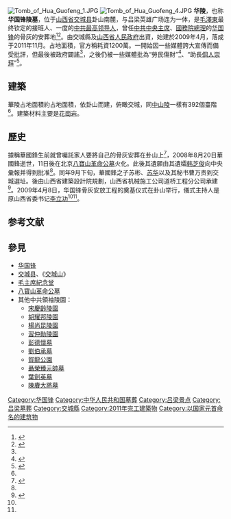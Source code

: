 [[File:Tomb_of_Hua_Guofeng_1.JPG|thumb]]
[[File:Tomb_of_Hua_Guofeng_4.JPG|thumb]]
'''华陵'''，也称'''华国锋陵墓'''，位于[[山西省|山西省]][[交城县|交城县]]卦山南麓，与吕梁英雄广场连为一体，是[[毛澤東|毛澤東]]最终钦定的接班人、一度的[[中共最高领导人|中共最高领导人]]，曾任[[中共中央主席|中共中央主席]]、[[國務院總理|國務院總理]]的[[华国锋|华国锋]]的骨灰的安葬地<ref>{{cite news |author=花玉喜 |url=http://news.xhby.net/system/2011/11/09/012040935.shtml |title=景仰伟人可以；只是不可太奢华！ |work=新华报业网 |date=2011-11-25 |accessdate=2013-09-15 |archive-url=https://web.archive.org/web/20150612161845/http://news.xhby.net/system/2011/11/09/012040935.shtml |archive-date=2015-06-12 |dead-url=yes }}</ref><ref>{{cite news|author=中国周刊|url=http://news.sina.com.cn/c/sd/2011-06-21/141422679216.shtml|title=山西交城因华国锋陵墓的修建而备受瞩目|work=新浪新闻网|date=2011-11-25|accessdate=2013-09-15|archive-date=2015-06-13|archive-url=https://web.archive.org/web/20150613045159/http://news.sina.com.cn/c/sd/2011-06-21/141422679216.shtml|dead-url=no}}</ref>。由交城縣及[[山西省人民政府|山西省人民政府]]出資，始建於2009年4月，落成于2011年11月。占地面積{{convert|4260|m2}}，官方稱耗資1200萬。一開始因一些媒體誇大宣傳而備受批評，但最後被政府闢謠<ref name="三農"/>，之後仍被一些媒體批為“勞民傷財”<ref>{{cite news|author=范興運|url=http://www.crt.com.cn/news2007/news/fanxingyun/127181641DIHH7KCKKB9D43IE73D6.html|title=呜呼哀哉看华陵|work=中國紅色旅遊网|date=2012-07-18|accessdate=2013-09-15|archive-date=2013-02-04|archive-url=https://web.archive.org/web/20130204205440/http://www.crt.com.cn/news2007/news/fanxingyun/127181641DIHH7KCKKB9D43IE73D6.html|dead-url=no}}</ref>、“助長[[個人崇拜|個人崇拜]]”<ref name="個人崇拜">{{cite news|author=王學進|url=http://zqb.cyol.com/html/2011-04/19/nw.D110000zgqnb_20110419_6-02.htm|title=“华陵”只会助长个人崇拜|work=[[中國青年報|中國青年報]]|date=2011-04-19|accessdate=2013-09-15|archive-date=2011-05-24|archive-url=https://web.archive.org/web/20110524055417/http://zqb.cyol.com/html/2011-04/19/nw.D110000zgqnb_20110419_6-02.htm|dead-url=no}}</ref>。

== 建築 ==
華陵占地面積約占地面積{{convert|4260|m2}}，依卦山而建，俯瞰交城，同[[中山陵|中山陵]]一樣有392個臺階<ref name="個人崇拜" />。建築材料主要是[[花崗岩|花崗岩]]。

== 歷史 ==
據稱華國鋒生前就曾囑託家人要將自己的骨灰安葬在卦山上<ref name="南都">{{cite news|author=南都周刊|url=http://www.nbweekly.com/news/observe/201104/14228.aspx|title=探訪“華陵”|work=|date=2011-04-18|accessdate=2013-09-15|deadurl=yes|archiveurl=https://web.archive.org/web/20130925114127/http://nbweekly.com/news/observe/201104/14228.aspx|archivedate=2013-09-25}}</ref>，2008年8月20日華國鋒逝世，11日後在北京[[八寶山革命公墓|八寶山革命公墓]]火化。此後其遺願由其遺孀[[韩芝俊|韩芝俊]]向中央彙報并得到批准<ref name="南都"/>。同年9月下旬，華國鋒之子苏彬、[[苏华|苏华]]以及其秘书曹万贵到交城選址。後由山西省建築設計院規劃，山西省机械施工公司道桥工程分公司承建<ref name="三農">{{cite news|url=http://probity.gdcct.gov.cn/lzxw/201104/t20110418_474174_1.html|title=华国锋墓耗资过亿？山西官员称报道失实|work=三農直通車|date=2011-04-18|accessdate=2013-09-15}}{{Dead link}}</ref>。2009年4月8日，华国锋骨灰安放工程的奠基仪式在卦山举行，儀式主持人是原山西省委书记[[李立功_(1925年)|李立功]]<ref name="三農"/><ref name="南都" />。

== 参考文献 ==
{{Reflist|30em}}
 
== 參見 ==
{{Portal box|中华人民共和国|中国建筑|山西|死亡}}
* [[华国锋|华国锋]]
* [[交城县|交城县]]、《[[交城山|交城山]]》
* [[毛主席紀念堂|毛主席紀念堂]]
* [[八寶山革命公墓|八寶山革命公墓]]
*其他中共領袖陵園：
** [[宋慶齡陵園|宋慶齡陵園]]
** [[胡耀邦陵園|胡耀邦陵園]]
** [[楊尚昆|楊尚昆陵園]]
** [[習仲勛|習仲勛陵園]]
** [[彭德懷|彭德懷墓]]
** [[劉伯承墓|劉伯承墓]]
** [[賀龍|賀龍公園]]
** [[聶榮臻|聶榮臻元帥墓]]
** [[廣州起義烈士陵園|葉劍英墓]]
** [[陳賡|陳賡大將墓]]

[[Category:华国锋|Category:华国锋]]
[[Category:中华人民共和国墓葬|Category:中华人民共和国墓葬]]
[[Category:吕梁景点|Category:吕梁景点]]
[[Category:吕梁墓葬|Category:吕梁墓葬]]
[[Category:交城縣|Category:交城縣]]
[[Category:2011年完工建築物|Category:2011年完工建築物]]
[[Category:以国家元首命名的建筑物|Category:以国家元首命名的建筑物]]
